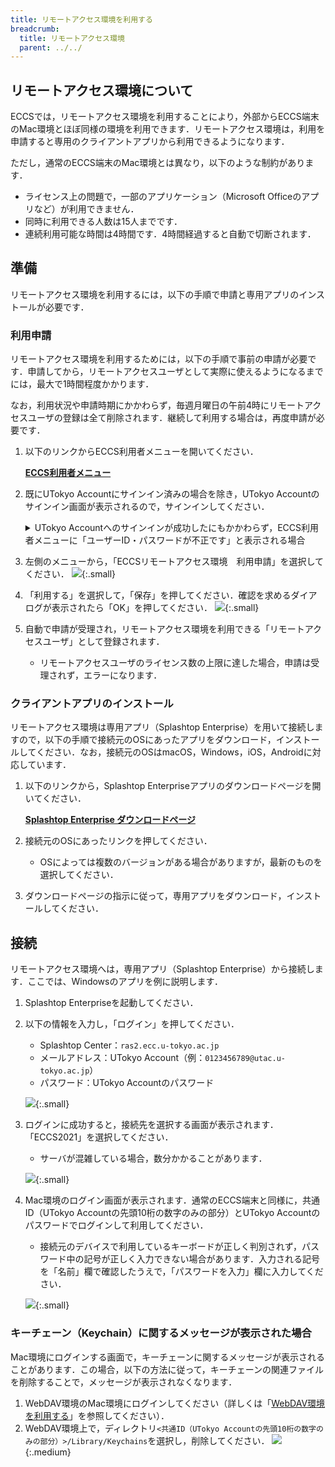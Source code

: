 ```yaml
---
title: リモートアクセス環境を利用する
breadcrumb:
  title: リモートアクセス環境
  parent: ../../
---
```


## リモートアクセス環境について

ECCSでは，リモートアクセス環境を利用することにより，外部からECCS端末のMac環境とほぼ同様の環境を利用できます．リモートアクセス環境は，利用を申請すると専用のクライアントアプリから利用できるようになります．

ただし，通常のECCS端末のMac環境とは異なり，以下のような制約があります．

- ライセンス上の問題で，一部のアプリケーション（Microsoft Officeのアプリなど）が利用できません．
- 同時に利用できる人数は15人までです．
- 連続利用可能な時間は4時間です．4時間経過すると自動で切断されます．

## 準備

リモートアクセス環境を利用するには，以下の手順で申請と専用アプリのインストールが必要です．

### 利用申請

リモートアクセス環境を利用するためには，以下の手順で事前の申請が必要です．申請してから，リモートアクセスユーザとして実際に使えるようになるまでには，最大で1時間程度かかります．

なお，利用状況や申請時期にかかわらず，毎週月曜日の午前4時にリモートアクセスユーザの登録は全て削除されます．継続して利用する場合は，再度申請が必要です．

1. 以下のリンクからECCS利用者メニューを開いてください．

    <strong class="box center">

    [ECCS利用者メニュー](https://idm.ecc.u-tokyo.ac.jp/webmtn/)

    </strong>

1. 既にUTokyo Accountにサインイン済みの場合を除き，UTokyo Accountのサインイン画面が表示されるので，サインインしてください．
    <details>
    <summary>UTokyo Accountへのサインインが成功したにもかかわらず，ECCS利用者メニューに「ユーザーID・パスワードが不正です」と表示される場合</summary>
    初期パスワードを変更した直後の場合，その情報が連携されるまで最大で10分かかるため，10分ほど待ってからもう一度アクセスしてください．
    </details>
1. 左側のメニューから，「ECCSリモートアクセス環境　利用申請」を選択してください．
    ![](./ras-application-page.drawio.png){:.small}
1. 「利用する」を選択して，「保存」を押してください．確認を求めるダイアログが表示されたら「OK」を押してください．
    ![](./apply-for-ras.drawio.png){:.small}
1. 自動で申請が受理され，リモートアクセス環境を利用できる「リモートアクセスユーザ」として登録されます．
    - リモートアクセスユーザのライセンス数の上限に達した場合，申請は受理されず，エラーになります．

### クライアントアプリのインストール

リモートアクセス環境は専用アプリ（Splashtop Enterprise）を用いて接続しますので，以下の手順で接続元のOSにあったアプリをダウンロード，インストールしてください．なお，接続元のOSはmacOS，Windows，iOS，Androidに対応しています．

1. 以下のリンクから，Splashtop Enterpriseアプリのダウンロードページを開いてください．

    <strong class="box center">

    [Splashtop Enterprise ダウンロードページ](https://support-splashtoponprem.splashtop.com/hc/ja/sections/203018026-Splashtop-Enterprise-App)

    </strong>
1. 接続元のOSにあったリンクを押してください．
    - OSによっては複数のバージョンがある場合がありますが，最新のものを選択してください．
1. ダウンロードページの指示に従って，専用アプリをダウンロード，インストールしてください．

## 接続

リモートアクセス環境へは，専用アプリ（Splashtop Enterprise）から接続します．ここでは、Windowsのアプリを例に説明します．

1. Splashtop Enterpriseを起動してください．
1. 以下の情報を入力し，「ログイン」を押してください．
    - Splashtop Center：`ras2.ecc.u-tokyo.ac.jp`
    - メールアドレス：UTokyo Account（例：`0123456789@utac.u-tokyo.ac.jp`）
    - パスワード：UTokyo Accountのパスワード

    ![](./splashtop-login.png){:.small}
1. ログインに成功すると，接続先を選択する画面が表示されます．「ECCS2021」を選択してください．
    - サーバが混雑している場合，数分かかることがあります．

    ![](./select-computer.png){:.small}
1. Mac環境のログイン画面が表示されます．通常のECCS端末と同様に，共通ID（UTokyo Accountの先頭10桁の数字のみの部分）とUTokyo Accountのパスワードでログインして利用してください．
    - 接続元のデバイスで利用しているキーボードが正しく判別されず，パスワード中の記号が正しく入力できない場合があります．入力される記号を「名前」欄で確認したうえで，「パスワードを入力」欄に入力してください．

    ![](./mac-signin.png){:.small}

### キーチェーン（Keychain）に関するメッセージが表示された場合

Mac環境にログインする画面で，キーチェーンに関するメッセージが表示されることがあります．この場合，以下の方法に従って，キーチェーンの関連ファイルを削除することで，メッセージが表示されなくなります．

1. WebDAV環境のMac環境にログインしてください（詳しくは「[WebDAV環境を利用する](/eccs/features/webdav/)」を参照してください）．
1. WebDAV環境上で，ディレクトリ`<共通ID（UTokyo Accountの先頭10桁の数字のみの部分）>/Library/Keychains`を選択し，削除してください．
    ![](./webdav-remove-keychains.drawio.png){:.medium}
